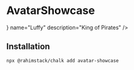 
# AvatarShowcase

<StorybookButton name="AvatarShowcase" slug="components-data-display-avatarshowcase--docs" />

<Preview>
    <div>
        <AvatarShowcase avatar={<Avatar src="https://pbs.twimg.com/media/FgLUzIUWIAA8NDo.jpg" />} name="Luffy" description="King of Pirates" />
    </div>
</Preview>

## Installation

```shell copy
npx @rahimstack/chalk add avatar-showcase
```

